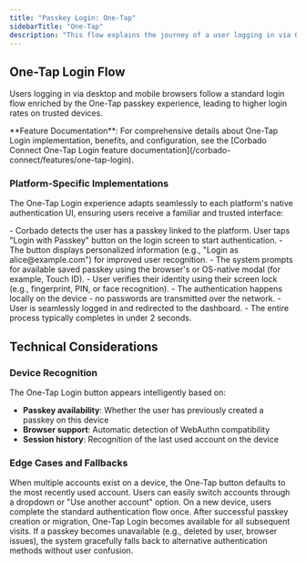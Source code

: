 ```yaml
---
title: "Passkey Login: One-Tap"
sidebarTitle: "One-Tap"
description: "This flow explains the journey of a user logging in via One-Tap passkey button."
---
```



## One-Tap Login Flow

Users logging in via desktop and mobile browsers follow a standard login flow enriched by the One-Tap passkey experience, leading to higher login rates on trusted devices.

<Info>
**Feature Documentation**: For comprehensive details about One-Tap Login implementation, benefits, and configuration, see the [Corbado Connect One-Tap Login feature documentation](/corbado-connect/features/one-tap-login).
</Info>

### Platform-Specific Implementations

The One-Tap Login experience adapts seamlessly to each platform's native authentication UI, ensuring users receive a familiar and trusted interface:

<Tabs>
  <Tab title="macOS">
    <ToolingFrame 
        imageURL="/images/authentication-flow/web-app/desktop/one-tap-macos.png"
        caption="macOS one-tap passkey flow"
        imageName="one-tap-macos.png"
    />
  </Tab>

<Tab title="Windows">
    <ToolingFrame
        imageURL="/images/authentication-flow/web-app/desktop/one-tap-windows.png"
        caption="Windows one-tap passkey flow"
        imageName="one-tap-windows.png"
    />
</Tab>

<Tab title="iOS">
    <ToolingFrame
        imageURL="/images/authentication-flow/web-app/mobile/one-tap-ios.png"
        caption="iOS one-tap passkey flow"
        imageName="one-tap-ios.png"
    />
</Tab>

  <Tab title="Android">
    <ToolingFrame 
        imageURL="/images/authentication-flow/web-app/mobile/one-tap-android.png"
        caption="Android one-tap passkey flow"
        imageName="one-tap-android.png"
    />
  </Tab>
</Tabs>

<Steps>
    <Step title="Users log in via One-Tap">
        - Corbado detects the user has a passkey linked to the platform. User taps "Login with Passkey" button on the login screen to start authentication.
        - The button displays personalized information (e.g., "Login as alice@example.com") for improved user recognition.
    </Step>
    <Step title="Automatic OS-native biometric modal appears">
        - The system prompts for available saved passkey using the browser's or OS-native modal (for example, Touch ID).
        - User verifies their identity using their screen lock (e.g., fingerprint, PIN, or face recognition).
        - The authentication happens locally on the device - no passwords are transmitted over the network.
    </Step>
    <Step title="Access granted">
        - User is seamlessly logged in and redirected to the dashboard.
        - The entire process typically completes in under 2 seconds.
    </Step>

</Steps>

## Technical Considerations

### Device Recognition
The One-Tap Login button appears intelligently based on:
- **Passkey availability**: Whether the user has previously created a passkey on this device
- **Browser support**: Automatic detection of WebAuthn compatibility
- **Session history**: Recognition of the last used account on the device

### Edge Cases and Fallbacks

<AccordionGroup>
<Accordion title="Multiple accounts on the same device">
When multiple accounts exist on a device, the One-Tap button defaults to the most recently used account. Users can easily switch accounts through a dropdown or "Use another account" option.
</Accordion>

<Accordion title="First-time device access">
On a new device, users complete the standard authentication flow once. After successful passkey creation or migration, One-Tap Login becomes available for all subsequent visits.
</Accordion>

<Accordion title="Passkey unavailable scenarios">
If a passkey becomes unavailable (e.g., deleted by user, browser issues), the system gracefully falls back to alternative authentication methods without user confusion.
</Accordion>
</AccordionGroup>
